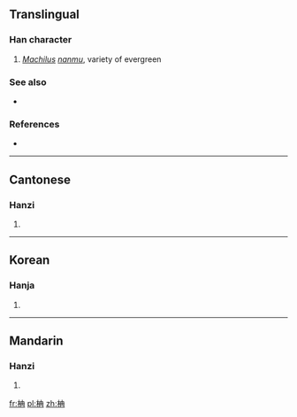 ==Translingual==

===Han character===
{{Han char|rn=75|rad=木|as=05|sn=9|four=4595<sub>7</sub>|canj=木土月 (DGB)}}

# ''[[Machilus]] [[nanmu]]'', variety of evergreen

===See also===
* {{pedia|Machilus}}

===References===
* {{Han ref|kx=0520.010|dkj=14637|dj=0908.010|hdz=21182.040|uh=67DF|ud=26591|bh=CF49|bd=53065}}

----

==Cantonese==

===Hanzi===
{{yue-hanzi|jyut=|y=naam4}}

# {{defn|lang=yue|sort=木05}}

----

==Korean==

===Hanja===
{{ko-hanja|hangeul=남|eumhun=|rv=nam|mr=nam|y=nam}}

# {{defn|lang=ko|sort=木05}}

----

==Mandarin==

===Hanzi===
{{cmn-hanzi|pin=[[dié]] ([[die2]]), [[nán]] ([[nan2]]), [[zhì]] ([[zhi4]])|wg=tieh<sup>2</sup>, nan<sup>2</sup>, chih<sup>4</sup>}}

# {{defn|lang=cmn|sort=木05}}

[[fr:柟]]
[[pl:柟]]
[[zh:柟]]